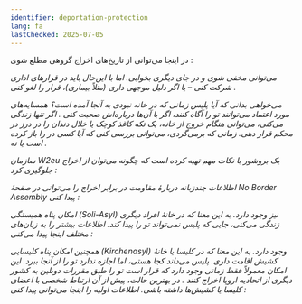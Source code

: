```yaml
---
identifier: deportation-protection
lang: fa
lastChecked: 2025-07-05
---
```


در اینجا می‌توانی از تاریخ‌های اخراج گروهی مطلع شوی
:

<Address identifier="deportationalarm" />

می‌توانی مخفی شوی و در جای دیگری بخوابی. اما با این‌حال باید در قرارهای اداری شرکت کنی – یا اگر دلیل موجهی داری (مثلاً بیماری)، قرار را لغو کنی
.

می‌خواهی بدانی که آیا پلیس زمانی که در خانه نبودی به آنجا آمده است؟ همسایه‌های مورد اعتماد می‌توانند تو را آگاه کنند، اگر با آن‌ها درباره‌اش صحبت کنی
.
اگر تنها زندگی می‌کنی، می‌توانی هنگام خروج از خانه، یک تکه کاغذ کوچک یا خلال دندان را در درز در محکم قرار دهی. زمانی که برمی‌گردی، می‌توانی بررسی کنی که آیا کسی در را باز کرده است یا نه
.

سازمان W2eu یک بروشور با نکات مهم تهیه کرده است که چگونه می‌توان از اخراج جلوگیری کرد
:

<ExternalShortLink identifier="w2eu-deportation" />

اطلاعات چندزبانه دربارهٔ مقاومت در برابر اخراج را می‌توانی در صفحهٔ No Border Assembly پیدا کنی
:

<ExternalShortLink identifier="noboarderassembly_resistance" />

امکان پناه همبستگی (Soli-Asyl) نیز وجود دارد. به این معنا که در خانهٔ افراد دیگری زندگی می‌کنی، جایی که پلیس نمی‌تواند تو را پیدا کند. اطلاعات بیشتر را به زبان‌های مختلف اینجا پیدا می‌کنی
:

<ExternalShortLink identifier="citizenasylum" />

همچنین امکان پناه کلیسایی (Kirchenasyl) وجود دارد. به این معنا که در کلیسا یا خانهٔ کشیش اقامت داری. پلیس می‌داند کجا هستی، اما اجازه ندارد تو را از آنجا ببرد. این امکان معمولاً فقط زمانی وجود دارد که قرار است تو را طبق مقررات دوبلین به کشور دیگری از اتحادیه اروپا اخراج کنند
.
در بهترین حالت، پیش از آن ارتباط شخصی با اعضای کلیسا یا کشیش‌ها داشته باشی. اطلاعات اولیه را اینجا می‌توانی پیدا کنی
:

<ExternalShortLink identifier="kirchenasyl" />
